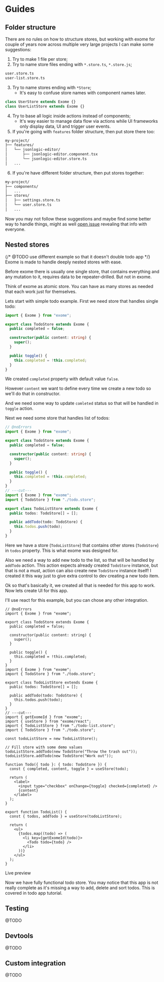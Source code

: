 
# Guides

## Folder structure
There are no rules on how to structure stores, but working with exome for couple of years now across multiple very large projects I can make some suggestions:

1. Try to make 1 file per store;
2. Try to name store files ending with `*.store.ts`, `*.store.js`;

```txt
user.store.ts
user-list.store.ts
```

3. Try to name stores ending with `*Store`;
    - It's easy to confuse store names with component names later.

```ts
class UserStore extends Exome {}
class UserListStore extends Exome {}
```

4. Try to base all logic inside actions instead of components;
    - It's way easier to manage data flow via actions while UI frameworks only display data, UI and trigger user events.
5. If you're going with `features` folder structure, then put store there too:

```txt
my-project/
├── features/
│   └── jsonlogic-editor/
│       ├── jsonlogic-editor.component.tsx
│       └── jsonlogic-editor.store.ts
│   ...
```

6. If you're have different folder structure, then put stores together:

```txt
my-project/
├── components/
│   ...
├── stores/
│   ├── settings.store.ts
│   └── user.store.ts
│   ...
```

Now you may not follow these suggestions and maybe find some better way to handle things, might as well [open issue](https://github.com/Marcisbee/exome/issues) revealing that info with everyone.

## Nested stores
{/* @TODO use different example so that it doesn't double todo app */}
Exome is made to handle deeply nested stores with ease.

Before exome there is usually one single store, that contains everything and any mutation to it, requires data to be repeater-drilled. But not in exome.

Think of exome as atomic store. You can have as many stores as needed that each work just for themselves.

Lets start with simple todo example. First we need store that handles single todo:

```ts twoslash [todo.store.ts]
import { Exome } from "exome";

export class TodoStore extends Exome {
  public completed = false;

  constructor(public content: string) {
    super();
  }

  public toggle() {
    this.completed = !this.completed;
  }
}
```

We created `completed` property with default value `false`.

However `content` we want to define every time we create a new todo so we'll do that in constructor.

And we need some way to update `comleted` status so that will be handled in `toggle` action.

Next we need some store that handles list of todos:

```ts twoslash [todo-list.store.ts]
// @noErrors
import { Exome } from "exome";

export class TodoStore extends Exome {
  public completed = false;

  constructor(public content: string) {
    super();
  }

  public toggle() {
    this.completed = !this.completed;
  }
}
// ---cut---
import { Exome } from "exome";
import { TodoStore } from "./todo.store";

export class TodoListStore extends Exome {
  public todos: TodoStore[] = [];

  public addTodo(todo: TodoStore) {
    this.todos.push(todo);
  }
}
```

Here we have a store (`TodoListStore`) that contains other stores (`TodoStore`) in `todos` property. This is what exome was designed for.

Also we need a way to add new todo to the list, so that will be handled by `addTodo` action. This action expects already created `TodoStore` instance, but that is not a must, action can also create new `TodoStore` instance itself! I created it this way just to give extra control to dev creating a new todo item.

Ok so that's basically it, we created all that is needed for this app to work. Now lets create UI for this app.

I'll use react for this example, but you can chose any other integration.

```tsx twoslash [app.tsx]
// @noErrors
import { Exome } from "exome";

export class TodoStore extends Exome {
  public completed = false;

  constructor(public content: string) {
    super();
  }

  public toggle() {
    this.completed = !this.completed;
  }
}
import { Exome } from "exome";
import { TodoStore } from "./todo.store";

export class TodoListStore extends Exome {
  public todos: TodoStore[] = [];

  public addTodo(todo: TodoStore) {
    this.todos.push(todo);
  }
}
// ---cut---
import { getExomeId } from "exome";
import { useStore } from "exome/react";
import { TodoListStore } from "./todo-list.store";
import { TodoStore } from "./todo.store";

const todoListStore = new TodoListStore();

// Fill store with some demo values
todoListStore.addTodo(new TodoStore("Throw the trash out"));
todoListStore.addTodo(new TodoStore("Work out"));

function Todo({ todo }: { todo: TodoStore }) {
  const { completed, content, toggle } = useStore(todo);

  return (
    <label>
      <input type="checkbox" onChange={toggle} checked={completed} />
      {content}
    </label>
  );
}

export function TodoList() {
  const { todos, addTodo } = useStore(todoListStore);

  return (
    <ul>
      {todos.map((todo) => (
        <li key={getExomeId(todo)}>
          <Todo todo={todo} />
        </li>
      ))}
    </ul>
  );
}

```

<div className="live-code-preview">
<span>Live preview</span>
<LiveGuidesTodoReact />
</div>

Now we have fully functional todo store. You may notice that this app is not really complete as it's missing a way to add, delete and sort todos. This is covered in todo app tutorial.

## Testing
@TODO

## Devtools
@TODO

## Custom integration
@TODO

